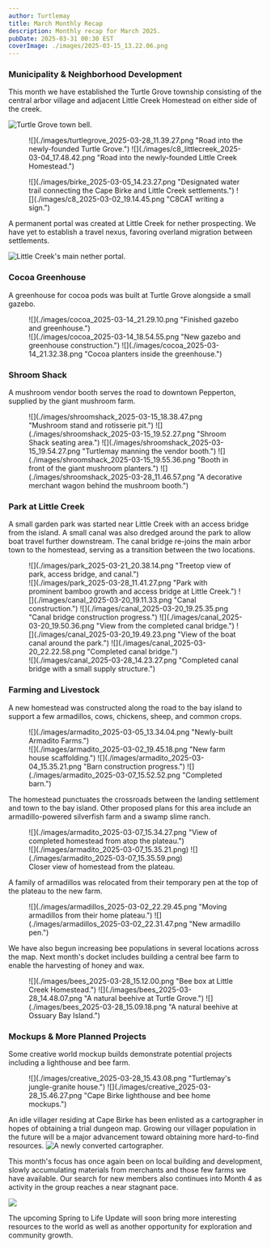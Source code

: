 ```yaml
---
author: Turtlemay
title: March Monthly Recap
description: Monthly recap for March 2025.
pubDate: 2025-03-31 00:30 EST
coverImage: ./images/2025-03-15_13.22.06.png
---
```


### Municipality & Neighborhood Development
This month we have established the Turtle Grove township consisting of the central arbor village
and adjacent Little Creek Homestead on either side of the creek.

![](./images/turtlegrove_2025-03-28_11.39.17.png "Turtle Grove town bell.")

<figure>
<div class="blog-image-group">
![](./images/turtlegrove_2025-03-28_11.39.27.png "Road into the newly-founded Turtle Grove.")
![](./images/c8_littlecreek_2025-03-04_17.48.42.png "Road into the newly-founded Little Creek Homestead.")
</div>
</figure>

<figure>
<div class="blog-image-group">
![](./images/birke_2025-03-05_14.23.27.png "Designated water trail connecting the Cape Birke and Little Creek settlements.")
![](./images/c8_2025-03-02_19.14.45.png "C8CAT writing a sign.")
</div>
</figure>

A permanent portal was created at Little Creek for nether prospecting.
We have yet to establish a travel nexus, favoring overland migration between settlements.

![](./images/c8_portal_2025-03-02_21.48.21.png "Little Creek's main nether portal.")

### Cocoa Greenhouse
A greenhouse for cocoa pods was built at Turtle Grove alongside a small gazebo.
<figure>
![](./images/cocoa_2025-03-14_21.29.10.png "Finished gazebo and greenhouse.")
<div class="blog-image-group">
![](./images/cocoa_2025-03-14_18.54.55.png "New gazebo and greenhouse construction.")
![](./images/cocoa_2025-03-14_21.32.38.png "Cocoa planters inside the greenhouse.")
</div>
</figure>

### Shroom Shack
A mushroom vendor booth serves the road to downtown Pepperton,
supplied by the giant mushroom farm.
<figure>
<div class="blog-image-group">
![](./images/shroomshack_2025-03-15_18.38.47.png "Mushroom stand and rotisserie pit.")
![](./images/shroomshack_2025-03-15_19.52.27.png "Shroom Shack seating area.")
![](./images/shroomshack_2025-03-15_19.54.27.png "Turtlemay manning the vendor booth.")
![](./images/shroomshack_2025-03-15_19.55.36.png "Booth in front of the giant mushroom planters.")
![](./images/shroomshack_2025-03-28_11.46.57.png "A decorative merchant wagon behind the mushroom booth.")
</div>
</figure>

### Park at Little Creek
A small garden park was started near Little Creek with an access bridge from the island.
A small canal was also dredged around the park to allow boat travel further downstream.
The canal bridge re-joins the main arbor town to the homestead,
serving as a transition between the two locations.
<figure>
![](./images/park_2025-03-21_20.38.14.png "Treetop view of park, access bridge, and canal.")
<div class="blog-image-group">
![](./images/park_2025-03-28_11.41.27.png "Park with prominent bamboo growth and access bridge at Little Creek.")
![](./images/canal_2025-03-20_19.11.33.png "Canal construction.")
![](./images/canal_2025-03-20_19.25.35.png "Canal bridge construction progress.")
![](./images/canal_2025-03-20_19.50.36.png "View from the completed canal bridge.")
![](./images/canal_2025-03-20_19.49.23.png "View of the boat canal around the park.")
![](./images/canal_2025-03-20_22.22.58.png "Completed canal bridge.")
</div>
![](./images/canal_2025-03-28_14.23.27.png "Completed canal bridge with a small supply structure.")
</figure>

### Farming and Livestock

A new homestead was constructed along the road to the bay island
to support a few armadillos, cows, chickens, sheep, and common crops.
<figure>
![](./images/armadito_2025-03-05_13.34.04.png "Newly-built Armadito Farms.")
<div class="blog-image-group">
![](./images/armadito_2025-03-02_19.45.18.png "New farm house scaffolding.")
![](./images/armadito_2025-03-04_15.35.21.png "Barn construction progress.")
![](./images/armadito_2025-03-07_15.52.52.png "Completed barn.")
</div>
</figure>

The homestead punctuates the crossroads between the landing settlement and town to the bay island.
Other proposed plans for this area include an armadillo-powered silverfish farm and a swamp slime ranch.
<figure>
![](./images/armadito_2025-03-07_15.34.27.png "View of completed homestead from atop the plateau.")
<div class="blog-image-group">
![](./images/armadito_2025-03-07_15.35.21.png)
![](./images/armadito_2025-03-07_15.35.59.png)
</div>
<figcaption>Closer view of homestead from the plateau.</figcaption>
</figure>

A family of armadillos was relocated from their temporary pen
at the top of the plateau to the new farm.
<figure>
<div class="blog-image-group">
![](./images/armadillos_2025-03-02_22.29.45.png "Moving armadillos from their home plateau.")
![](./images/armadillos_2025-03-02_22.31.47.png "New armadillo pen.")
</div>
</figure>

We have also begun increasing bee populations in several locations across the map.
Next month's docket includes building a central bee farm to enable the harvesting of honey and wax.
<figure>
<div class="blog-image-group">
![](./images/bees_2025-03-28_15.12.00.png "Bee box at Little Creek Homestead.")
![](./images/bees_2025-03-28_14.48.07.png "A natural beehive at Turtle Grove.")
![](./images/bees_2025-03-28_15.09.18.png "A natural beehive at Ossuary Bay Island.")
</div>
</figure>

### Mockups & More Planned Projects
Some creative world mockup builds demonstrate potential projects
including a lighthouse and bee farm.
<figure>
<div class="blog-image-group">
![](./images/creative_2025-03-28_15.43.08.png "Turtlemay's jungle-granite house.")
![](./images/creative_2025-03-28_15.46.27.png "Cape Birke lighthouse and bee home mockups.")
</div>
</figure>

An idle villager residing at Cape Birke has been enlisted as a cartographer
in hopes of obtaining a trial dungeon map.
Growing our villager population in the future will be a major advancement
toward obtaining more hard-to-find resources.
![](./images/cartographer_2025-03-29_11.30.15.png "A newly converted cartographer.")

This month's focus has once again been on local building and development,
slowly accumulating materials from merchants and those few farms we have available.
Our search for new members also continues into Month 4
as activity in the group reaches a near stagnant pace.

![](./images/2025-03-07_15.33.22.png)

The upcoming Spring to Life Update will soon bring more interesting resources to the world
as well as another opportunity for exploration and community growth.